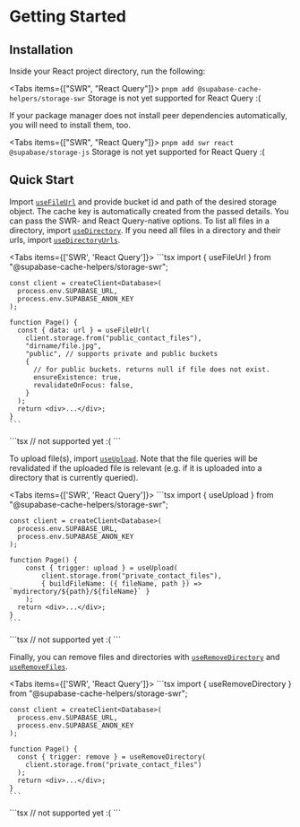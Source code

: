 
# Getting Started

## Installation

Inside your React project directory, run the following:

<Tabs items={["SWR", "React Query"]}>
  <Tab>`pnpm add @supabase-cache-helpers/storage-swr`</Tab>
  <Tab>Storage is not yet supported for React Query :(</Tab>
</Tabs>

If your package manager does not install peer dependencies automatically, you will need to install them, too.

<Tabs items={["SWR", "React Query"]}>
  <Tab>`pnpm add swr react @supabase/storage-js`</Tab>
  <Tab>Storage is not yet supported for React Query :(</Tab>
</Tabs>

## Quick Start

Import [`useFileUrl`](./queries#usefileurl) and provide bucket id and path of the desired storage object. The cache key is automatically created from the passed details. You can pass the SWR- and React Query-native options. To list all files in a directory, import [`useDirectory`](./queries#usedirectory). If you need all files in a directory and their urls, import [`useDirectoryUrls`](./queries#usedirectoryurls).

<Tabs items={['SWR', 'React Query']}>
  <Tab>
    ```tsx
    import { useFileUrl } from "@supabase-cache-helpers/storage-swr";

    const client = createClient<Database>(
      process.env.SUPABASE_URL,
      process.env.SUPABASE_ANON_KEY
    );

    function Page() {
      const { data: url } = useFileUrl(
        client.storage.from("public_contact_files"),
        "dirname/file.jpg",
        "public", // supports private and public buckets
        {
          // for public buckets. returns null if file does not exist.
          ensureExistence: true,
          revalidateOnFocus: false,
        }
      );
      return <div>...</div>;
    }
    ```

  </Tab>
  <Tab>
    ```tsx
    // not supported yet :(
    ```
  </Tab>
</Tabs>

To upload file(s), import [`useUpload`](./mutations#useupload). Note that the file queries will be revalidated if the uploaded file is relevant (e.g. if it is uploaded into a directory that is currently queried).

<Tabs items={['SWR', 'React Query']}>
  <Tab>
    ```tsx
    import { useUpload } from "@supabase-cache-helpers/storage-swr";

    const client = createClient<Database>(
      process.env.SUPABASE_URL,
      process.env.SUPABASE_ANON_KEY
    );

    function Page() {
        const { trigger: upload } = useUpload(
            client.storage.from("private_contact_files"),
            { buildFileName: ({ fileName, path }) => `mydirectory/${path}/${fileName}` }
        );
      return <div>...</div>;
    }
    ```

  </Tab>
  <Tab>
    ```tsx
    // not supported yet :(
    ```
  </Tab>
</Tabs>

Finally, you can remove files and directories with [`useRemoveDirectory`](./mutations#useremovedirectory) and [`useRemoveFiles`](./mutations#useremovefiles).

<Tabs items={['SWR', 'React Query']}>
  <Tab>
    ```tsx
    import { useRemoveDirectory } from "@supabase-cache-helpers/storage-swr";

    const client = createClient<Database>(
      process.env.SUPABASE_URL,
      process.env.SUPABASE_ANON_KEY
    );

    function Page() {
      const { trigger: remove } = useRemoveDirectory(
        client.storage.from("private_contact_files")
      );
      return <div>...</div>;
    }
    ```

  </Tab>
  <Tab>
    ```tsx
    // not supported yet :(
    ```
  </Tab>
</Tabs>
